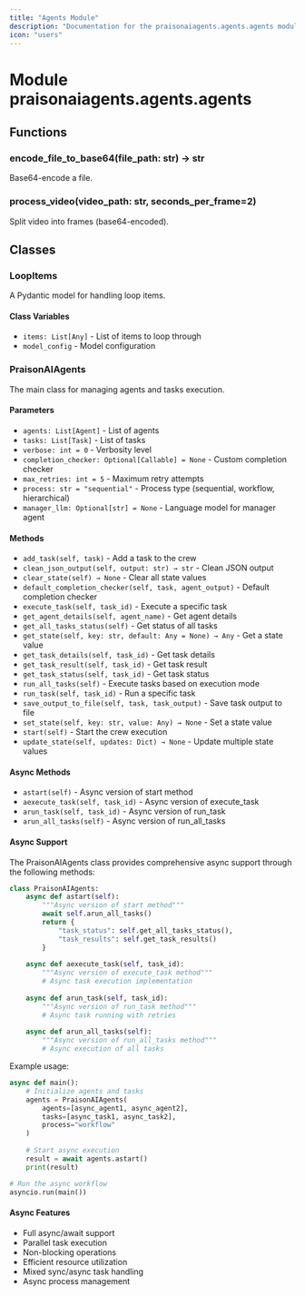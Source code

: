 ```yaml
---
title: "Agents Module"
description: "Documentation for the praisonaiagents.agents.agents module"
icon: "users"
---
```


# Module praisonaiagents.agents.agents

## Functions

### encode_file_to_base64(file_path: str) → str
Base64-encode a file.

### process_video(video_path: str, seconds_per_frame=2)
Split video into frames (base64-encoded).

## Classes

### LoopItems
A Pydantic model for handling loop items.

#### Class Variables
- `items: List[Any]` - List of items to loop through
- `model_config` - Model configuration

### PraisonAIAgents
The main class for managing agents and tasks execution.

#### Parameters
- `agents: List[Agent]` - List of agents
- `tasks: List[Task]` - List of tasks
- `verbose: int = 0` - Verbosity level
- `completion_checker: Optional[Callable] = None` - Custom completion checker
- `max_retries: int = 5` - Maximum retry attempts
- `process: str = "sequential"` - Process type (sequential, workflow, hierarchical)
- `manager_llm: Optional[str] = None` - Language model for manager agent

#### Methods
- `add_task(self, task)` - Add a task to the crew
- `clean_json_output(self, output: str) → str` - Clean JSON output
- `clear_state(self) → None` - Clear all state values
- `default_completion_checker(self, task, agent_output)` - Default completion checker
- `execute_task(self, task_id)` - Execute a specific task
- `get_agent_details(self, agent_name)` - Get agent details
- `get_all_tasks_status(self)` - Get status of all tasks
- `get_state(self, key: str, default: Any = None) → Any` - Get a state value
- `get_task_details(self, task_id)` - Get task details
- `get_task_result(self, task_id)` - Get task result
- `get_task_status(self, task_id)` - Get task status
- `run_all_tasks(self)` - Execute tasks based on execution mode
- `run_task(self, task_id)` - Run a specific task
- `save_output_to_file(self, task, task_output)` - Save task output to file
- `set_state(self, key: str, value: Any) → None` - Set a state value
- `start(self)` - Start the crew execution
- `update_state(self, updates: Dict) → None` - Update multiple state values

#### Async Methods
- `astart(self)` - Async version of start method
- `aexecute_task(self, task_id)` - Async version of execute_task
- `arun_task(self, task_id)` - Async version of run_task
- `arun_all_tasks(self)` - Async version of run_all_tasks

#### Async Support
The PraisonAIAgents class provides comprehensive async support through the following methods:

```python
class PraisonAIAgents:
    async def astart(self):
        """Async version of start method"""
        await self.arun_all_tasks()
        return {
            "task_status": self.get_all_tasks_status(),
            "task_results": self.get_task_results()
        }
        
    async def aexecute_task(self, task_id):
        """Async version of execute_task method"""
        # Async task execution implementation
        
    async def arun_task(self, task_id):
        """Async version of run_task method"""
        # Async task running with retries
        
    async def arun_all_tasks(self):
        """Async version of run_all_tasks method"""
        # Async execution of all tasks
```

Example usage:
```python
async def main():
    # Initialize agents and tasks
    agents = PraisonAIAgents(
        agents=[async_agent1, async_agent2],
        tasks=[async_task1, async_task2],
        process="workflow"
    )
    
    # Start async execution
    result = await agents.astart()
    print(result)

# Run the async workflow
asyncio.run(main())
```

#### Async Features
- Full async/await support
- Parallel task execution
- Non-blocking operations
- Efficient resource utilization
- Mixed sync/async task handling
- Async process management